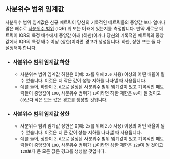 ## 사분위수 범위 임계값

사분위수 범위 임계값은 신규 메트릭이 당신의 기록적인 메트릭들의 중앙값 보다 얼마나 많은 배수로 [사분위수 범위](https://ko.wikipedia.org/wiki/%EC%82%AC%EB%B6%84%EC%9C%84%EB%B2%94%EC%9C%84) (IQR) 위 또는 아래에 있는지를 측정합니다.
만약 새로운 메트릭이 IQR의 특정 배수에서 중앙값 아래 (하한)이거나
당신의 기록적인 메트릭의 중앙값에서 IQR의 특정 배수 이상 (상한)이라면 경고가 생성됩니다.
하한, 상한 또는 둘 다 설정해야 합니다.

- ### 사분위수 범위 임계값 하한
  - 사분위수 범위 임계값 하한은 0(예: `2x`를 위해 `2.0` 사용) 이상의 어떤 배율이 될 수 있습니다. 이것은 더 작은 값이 성능 저하를 나타낼 때 사용됩니다.
  - 예를 들어, 하한이 `2.0`으로 설정된 사분위수 범위 임계값이 있고 기록적인 메트릭들이 중앙값이 `100`, 사분위수 범위가 `10`이라면 
하한 제한은 `80`이 될 것이고
`80`보다 작은 모든 값은 경고를 생성할 것입니다.
- ### 사분위수 범위 임계값 상한
  - 사분위수 범위 임계값 상한은 0(예: `2x`를 위해 `2.0` 사용) 이상의 어떤 배율이 될 수 있습니다. 이것은 더 큰 값이 성능 저하를 나타낼 때 사용됩니다.
  - 예를 들어, 상한이 `2.0`으로 설정된 사분위수 범위 임계값이 있고 기록적인 메트릭들이 중앙값이 `100`, 사분위수 범위가 `10`이라면 
상한 제한은 `120`이 될 것이고
`120`보다 큰 모든 값은 경고를 생성할 것입니다.